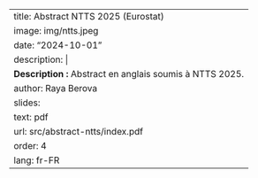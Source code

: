 ---
title: Abstract NTTS 2025 (Eurostat)
image: img/ntts.jpeg
date: "2024-10-01"
description: |
  <b>Description :</b> Abstract en anglais soumis à NTTS 2025.
author: Raya Berova
slides:
  text: pdf
  url: src/abstract-ntts/index.pdf
order: 4
lang: fr-FR
---